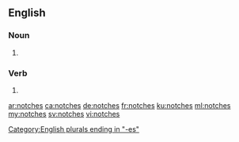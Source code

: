 ==English==

===Noun===
{{head|en|plural}}

# {{plural of|notch|lang=en}}

===Verb===
{{head|en|verb form}}

# {{en-third-person singular of|notch}}

[[Category:English plurals ending in "-es"]]

[[ar:notches]]
[[ca:notches]]
[[de:notches]]
[[fr:notches]]
[[ku:notches]]
[[ml:notches]]
[[my:notches]]
[[sv:notches]]
[[vi:notches]]